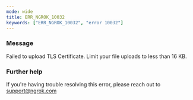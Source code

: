 ```yaml
---
mode: wide
title: ERR_NGROK_10032
keywords: ["ERR_NGROK_10032", "error 10032"]
---
```



### Message

Failed to upload TLS Certificate. Limit your file uploads to less than 16 KB.

<ErrorDetails />

### Further help

If you're having trouble resolving this error, please reach out to [support@ngrok.com](mailto:support@ngrok.com?subject=Help%20with%20ERR_NGROK_10032)
